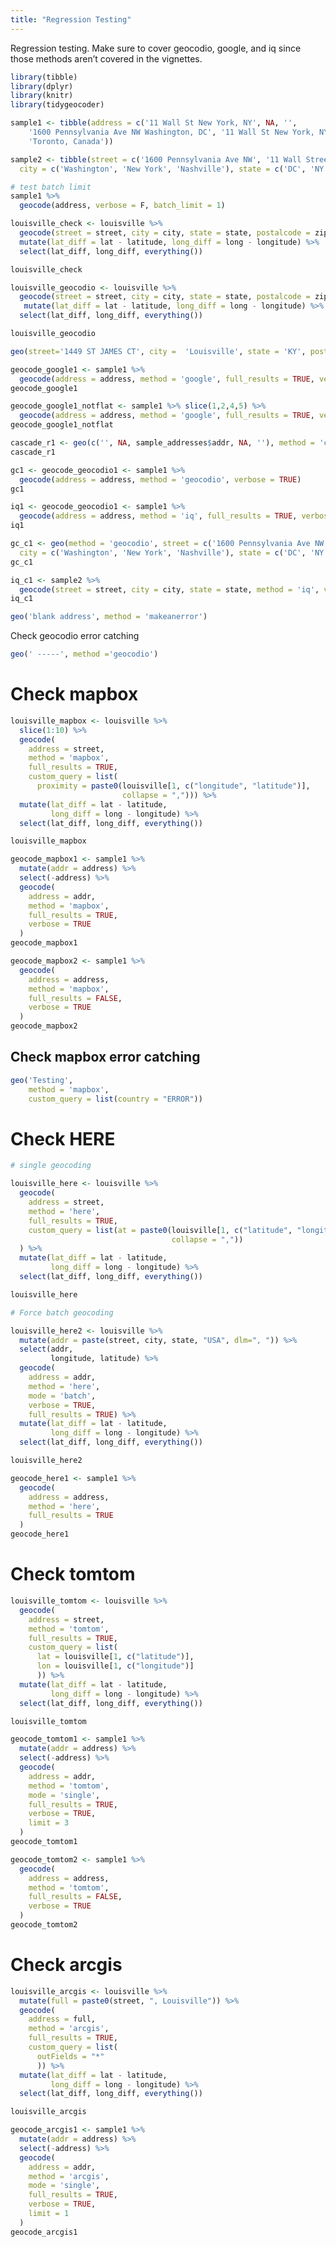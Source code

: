 ```yaml
---
title: "Regression Testing"
---
```


Regression testing. Make sure to cover geocodio, google, and iq since those methods aren't covered in the vignettes.

```r
library(tibble)
library(dplyr)
library(knitr)
library(tidygeocoder)

sample1 <- tibble(address = c('11 Wall St New York, NY', NA, '',
    '1600 Pennsylvania Ave NW Washington, DC', '11 Wall St New York, NY', 
    'Toronto, Canada'))

sample2 <- tibble(street = c('1600 Pennsylvania Ave NW', '11 Wall Street', ''), 
  city = c('Washington', 'New York', 'Nashville'), state = c('DC', 'NY', 'TN'))
```


```r
# test batch limit
sample1 %>%
  geocode(address, verbose = F, batch_limit = 1)
```


```r
louisville_check <- louisville %>% 
  geocode(street = street, city = city, state = state, postalcode = zip, verbose = TRUE, full_results = TRUE) %>%
  mutate(lat_diff = lat - latitude, long_diff = long - longitude) %>%
  select(lat_diff, long_diff, everything())

louisville_check
```

```r
louisville_geocodio <- louisville %>% 
  geocode(street = street, city = city, state = state, postalcode = zip, verbose = TRUE, method = 'geocodio', full_results = TRUE) %>%
   mutate(lat_diff = lat - latitude, long_diff = long - longitude) %>%
  select(lat_diff, long_diff, everything())

louisville_geocodio
```



```r
geo(street='1449 ST JAMES CT', city =  'Louisville', state = 'KY', postalcode =  '40208', full_results = TRUE, verbose = T)	
```


```r
geocode_google1 <- sample1 %>% 
  geocode(address = address, method = 'google', full_results = TRUE, verbose = TRUE)
geocode_google1
```

```r
geocode_google1_notflat <- sample1 %>% slice(1,2,4,5) %>%
  geocode(address = address, method = 'google', full_results = TRUE, verbose = TRUE, flatten = FALSE, unique_only = TRUE)
geocode_google1_notflat
```


```r
cascade_r1 <- geo(c('', NA, sample_addresses$addr, NA, ''), method = 'cascade', cascade_order = c('census', 'geocodio'), verbose = T)
cascade_r1
```


```r
gc1 <- geocode_geocodio1 <- sample1 %>% 
  geocode(address = address, method = 'geocodio', verbose = TRUE)
gc1
```

```r
iq1 <- geocode_geocodio1 <- sample1 %>% 
  geocode(address = address, method = 'iq', full_results = TRUE, verbose = TRUE, unique_only = TRUE)
iq1
```



```r
gc_c1 <- geo(method = 'geocodio', street = c('1600 Pennsylvania Ave NW', '11 Wall Street', ''), 
  city = c('Washington', 'New York', 'Nashville'), state = c('DC', 'NY', 'TN'), verbose = TRUE, full_results = TRUE)
gc_c1
```

```r
iq_c1 <- sample2 %>% 
  geocode(street = street, city = city, state = state, method = 'iq', verbose = TRUE, full_results = TRUE)
iq_c1
```


```r
geo('blank address', method = 'makeanerror')
```


Check geocodio error catching

```r
geo(' -----', method ='geocodio')
```

# Check mapbox

```r

louisville_mapbox <- louisville %>%
  slice(1:10) %>%
  geocode(
    address = street,
    method = 'mapbox',
    full_results = TRUE,
    custom_query = list(
      proximity = paste0(louisville[1, c("longitude", "latitude")], 
                         collapse = ","))) %>%
  mutate(lat_diff = lat - latitude,
         long_diff = long - longitude) %>%
  select(lat_diff, long_diff, everything())

louisville_mapbox
```


```r
geocode_mapbox1 <- sample1 %>%
  mutate(addr = address) %>%
  select(-address) %>%
  geocode(
    address = addr,
    method = 'mapbox',
    full_results = TRUE,
    verbose = TRUE
  )
geocode_mapbox1
```


```r

geocode_mapbox2 <- sample1 %>%
  geocode(
    address = address,
    method = 'mapbox',
    full_results = FALSE,
    verbose = TRUE
  )
geocode_mapbox2
```

## Check mapbox error catching

```r
geo('Testing',
    method = 'mapbox',
    custom_query = list(country = "ERROR"))
```
# Check HERE

```r
# single geocoding

louisville_here <- louisville %>%
  geocode(
    address = street,
    method = 'here',
    full_results = TRUE,
    custom_query = list(at = paste0(louisville[1, c("latitude", "longitude")],
                                    collapse = ","))
  ) %>%
  mutate(lat_diff = lat - latitude,
         long_diff = long - longitude) %>%
  select(lat_diff, long_diff, everything())

louisville_here
```

```r
# Force batch geocoding

louisville_here2 <- louisville %>%
  mutate(addr = paste(street, city, state, "USA", dlm=", ")) %>%
  select(addr, 
         longitude, latitude) %>%
  geocode(
    address = addr,
    method = 'here',
    mode = 'batch',
    verbose = TRUE,
    full_results = TRUE) %>%
  mutate(lat_diff = lat - latitude,
         long_diff = long - longitude) %>%
  select(lat_diff, long_diff, everything())

louisville_here2
```


```r
geocode_here1 <- sample1 %>%
  geocode(
    address = address,
    method = 'here',
    full_results = TRUE
  )
geocode_here1
```

# Check tomtom

```r

louisville_tomtom <- louisville %>%
  geocode(
    address = street,
    method = 'tomtom',
    full_results = TRUE,
    custom_query = list(
      lat = louisville[1, c("latitude")],
      lon = louisville[1, c("longitude")]
      )) %>%
  mutate(lat_diff = lat - latitude,
         long_diff = long - longitude) %>%
  select(lat_diff, long_diff, everything())

louisville_tomtom
```


```r
geocode_tomtom1 <- sample1 %>%
  mutate(addr = address) %>%
  select(-address) %>%
  geocode(
    address = addr,
    method = 'tomtom',
    mode = 'single',
    full_results = TRUE,
    verbose = TRUE,
    limit = 3
  )
geocode_tomtom1
```


```r

geocode_tomtom2 <- sample1 %>%
  geocode(
    address = address,
    method = 'tomtom',
    full_results = FALSE,
    verbose = TRUE
  )
geocode_tomtom2
```

# Check arcgis

```r

louisville_arcgis <- louisville %>%
  mutate(full = paste0(street, ", Louisville")) %>%
  geocode(
    address = full,
    method = 'arcgis',
    full_results = TRUE,
    custom_query = list(
      outFields = "*"
      )) %>%
  mutate(lat_diff = lat - latitude,
         long_diff = long - longitude) %>%
  select(lat_diff, long_diff, everything())

louisville_arcgis
```


```r
geocode_arcgis1 <- sample1 %>%
  mutate(addr = address) %>%
  select(-address) %>%
  geocode(
    address = addr,
    method = 'arcgis',
    mode = 'single',
    full_results = TRUE,
    verbose = TRUE,
    limit = 1
  )
geocode_arcgis1
```

